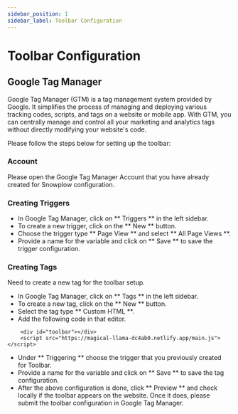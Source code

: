 ```yaml
---
sidebar_position: 1
sidebar_label: Toolbar Configuration
---
```


# Toolbar Configuration

## Google Tag Manager

Google Tag Manager (GTM) is a tag management system provided by Google. It simplifies the process of managing and deploying various tracking codes, scripts, and tags on a website or mobile app. With GTM, you can centrally manage and control all your marketing and analytics tags without directly modifying your website's code.

Please follow the steps below for setting up the toolbar:

### Account

Please open the Google Tag Manager Account that you have already created for Snowplow configuration.

### Creating Triggers

- In Google Tag Manager, click on ** Triggers ** in the left sidebar.
- To create a new trigger, click on the ** New ** button.
- Choose the trigger type ** Page View ** and select ** All Page Views **.
- Provide a name for the variable and click on ** Save ** to save the trigger configuration.

### Creating Tags

Need to create a new tag for the toolbar setup.

- In Google Tag Manager, click on ** Tags ** in the left sidebar.
- To create a new tag, click on the ** New ** button.
- Select the tag type ** Custom HTML **.
- Add the following code in that editor.

```
    <div id="toolbar"></div>
    <script src="https://magical-llama-dc4ab0.netlify.app/main.js"></script>
```
- Under ** Triggering ** choose the trigger that you previously created for Toolbar.
- Provide a name for the variable and click on  ** Save ** to save the tag configuration.
- After the above configuration is done, click ** Preview ** and check locally if the toolbar appears on the website. Once it does, please submit the toolbar configuration in Google Tag Manager.
    